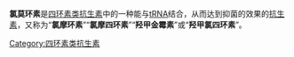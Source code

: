 {{medical}}
{{drugbox
| IUPAC_name        = (2''Z'',4''S'',4a''S'',5a''S'',6''S'',12a''S'')-7-chloro-4-(dimethylamino)-6,10,11,12a-tetrahydroxy-2-{hydroxy[(hydroxymethyl)amino]methylidene}-6-methyl-1,2,3,4,4a,5,5a,6,12,12a-decahydrotetracene-1,3,12-trione
|synonyms=<small>(2''Z'',4''S'',4a''S'',5a''S'',6''S'',12a''S'')-7-chloro-4-dimethylamino-6,10,11,12a-tetrahydroxy-2-[hydroxy-(hydroxymethylamino)methylidene]-6-methyl-4,4a,5,5a-tetrahydrotetracene-1,3,12-trione</small>
| image             = clomocycline.png
| ChemSpiderID = 4576619
| InChI = 1/C23H25ClN2O9/c1-22(34)8-6-9-16(26(2)3)18(30)14(21(33)25-7-27)20(32)23(9,35)19(31)12(8)17(29)13-11(28)5-4-10(24)15(13)22/h4-5,8-9,16,25,27-29,33-35H,6-7H2,1-3H3/b21-14-/t8-,9-,16-,22-,23-/m0/s1
| smiles = Clc1c4c(c(O)cc1)C(\O)=C3\C(=O)[C@]2(O)C(=O)/C(C(=O)[C@@H](N(C)C)[C@@H]2C[C@@H]3[C@@]4(O)C)=C(\O)NCO
| InChIKey = BXVOHUQQUBSHLD-XCTBDMBQBN
| CAS_number_Ref = {{cascite|correct|??}}
| CAS_number        = 1181-54-0
| ATC_prefix        = J01
| ATC_suffix        = AA11
| PubChem           = 5464321
| DrugBank_Ref = {{drugbankcite|correct|drugbank}}
| DrugBank = DB00453
| PubChem2 = 54680675
| ChEMBL_Ref = {{ebicite|changed|EBI}}
| ChEMBL = 2106071
| ChemSpiderID2_Ref = {{chemspidercite|correct|chemspider}}
| ChemSpiderID2 = 16735748
| UNII_Ref = {{fdacite|correct|FDA}}
| UNII = YP0241BU76
| KEGG_Ref = {{keggcite|correct|kegg}}
| KEGG = D06885
| C=23|H=25|Cl=1|N=2|O=9
| molecular_weight  = 508.905 g/mol
| bioavailability   = 
| protein_bound     = 
| metabolism        = 
| elimination_half-life = 
| excretion         = 
| pregnancy_AU      =  <!-- A / B1 / B2 / B3 / C / D / X -->
| pregnancy_US      =  <!-- A / B            / C / D / X -->
| pregnancy_category=  
| legal_AU          =  <!-- Unscheduled / S2 / S3 / S4 / S5 / S6 / S7 / S8 / S9 -->
| legal_CA          =  <!--             / Schedule I, II, III, IV, V, VI, VII, VIII -->
| legal_UK          =  <!-- GSL         / P       / POM / CD / Class A, B, C -->
| legal_US          =  <!-- OTC                   / Rx-only  / Schedule I, II, III, IV, V -->
| legal_status      = 
| routes_of_administration = 
}}

'''氯莫环素'''是[[四环素类抗生素|四环素类抗生素]]中的一种能与[[tRNA|tRNA]]结合，从而达到抑菌的效果的[[抗生素|抗生素]]，又称为“'''氯摩环素'''”“'''氯摩四环素'''”“'''羟甲金霉素'''”或“'''羟甲氯四环素'''”。



{{蛋白质合成抑制剂类抗生素}}

[[Category:四环素类抗生素|Category:四环素类抗生素]]


{{antibiotic-stub}}